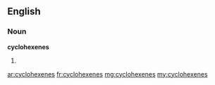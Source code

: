 ==English==

===Noun===
'''cyclohexenes'''

# {{plural of|cyclohexene}}

[[ar:cyclohexenes]]
[[fr:cyclohexenes]]
[[mg:cyclohexenes]]
[[my:cyclohexenes]]